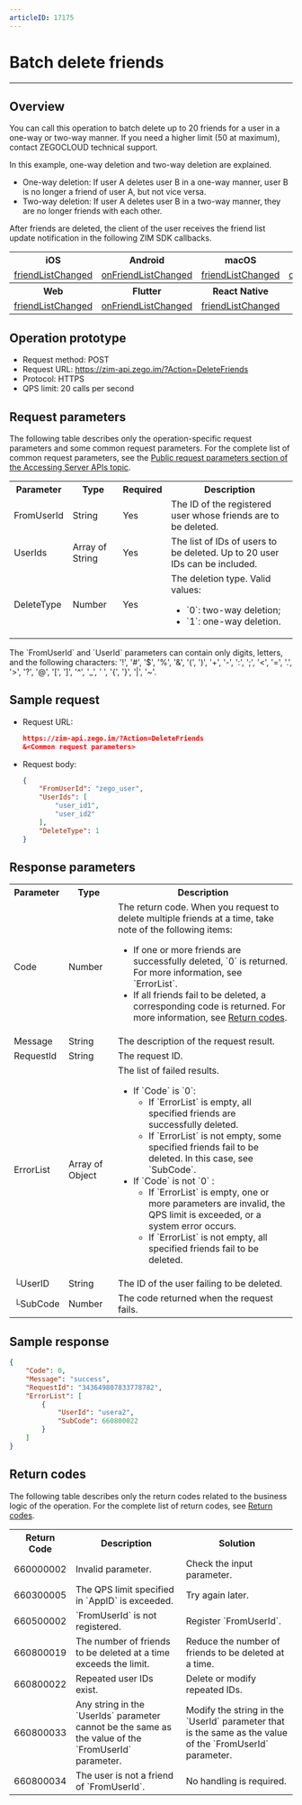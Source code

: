 ```yaml
---
articleID: 17175
---
```


# Batch delete friends

- - -


## Overview

You can call this operation to batch delete up to 20 friends for a user in a one-way or two-way manner. If you need a higher limit (50 at maximum), contact ZEGOCLOUD technical support.

In this example, one-way deletion and two-way deletion are explained.
- One-way deletion: If user A deletes user B in a one-way manner, user B is no longer a friend of user A, but not vice versa.
- Two-way deletion: If user A deletes user B in a two-way manner, they are no longer friends with each other.


After friends are deleted, the client of the user receives the friend list update notification in the following ZIM SDK callbacks.

<table>

<tbody>
<tr>
<th>iOS</th>
<th>Android</th>
<th>macOS</th>
<th>Windows</th>
</tr>
<tr>
<td><a href="/article/api?doc=zim_API~objective-c_ios~protocol~ZIMEventHandler#zim-friend-list-changed-friend-info-list" target="_blank" rel="noreferrer noopenner">friendListChanged</a></td>
<td><a href="/article/api?doc=zim_API~java_android~class~ZIMEventHandler#on-friend-list-changed" target="_blank" rel="noreferrer noopenner">onFriendListChanged</a></td>
<td><a href="/article/api?doc=zim_API~objective-c_macos~protocol~ZIMEventHandler#zim-friend-list-changed-friend-info-list" target="_blank" rel="noreferrer noopenner">friendListChanged</a></td>
<td><a href="/article/api?doc=zim_API~cpp_windows~class~ZIMEventHandler#on-friend-list-changed" target="_blank" rel="noreferrer noopenner">onFriendListChanged</a></td>
</tr>
<tr>
<th>Web</th>
<th>Flutter</th>
<th>React Native</th> 
<th></th>
<th></th>
<th></th>
</tr>
<tr>
<td><a href="/article/api?doc=zim_API~javascript_web~interface~ZIMEventHandler#friend-list-changed" target="_blank" rel="noreferrer noopenner">friendListChanged</a></td>
<td><a href="https://pub.dev/documentation/zego_zim/latest/zego_zim/ZIMEventHandler/onFriendListChanged.html" target="_blank" rel="noreferrer noopenner">onFriendListChanged</a></td>
<td><a href="/article/api?doc=zim_API~javascript_react-native~interface~ZIMEventHandler#friend-list-changed" target="_blank" rel="noreferrer noopenner">friendListChanged</a></td>
<td></td>
<td></td>
<td></td>
</tr>
</tbody></table>


## Operation prototype

- Request method: POST
- Request URL: https://zim-api.zego.im/?Action=DeleteFriends
- Protocol: HTTPS
- QPS limit: 20 calls per second

## Request parameters

The following table describes only the operation-specific request parameters and some common request parameters. For the complete list of common request parameters, see the [Public request parameters section of the Accessing Server APIs topic](../Accessing%20Server%20APIs.mdx#public-parameters).

<table>

<tbody><tr data-row-level="1">
<th>Parameter</th>
<th>Type</th>
<th>Required</th>
<th>Description</th>
</tr>
<tr data-row-level="3">
<td>FromUserId</td>
<td>String</td>
<td>Yes</td>
<td>The ID of the registered user whose friends are to be deleted.</td>
</tr>
<tr data-row-level="4">
<td>UserIds</td>
<td>Array of String</td>
<td>Yes</td>
<td>The list of IDs of users to be deleted. Up to 20 user IDs can be included.</td>
</tr>
<tr data-row-level="5">
<td>DeleteType</td>
<td>Number</td>
<td>Yes</td>
<td>The deletion type. Valid values:<ul><li>`0`: two-way deletion;</li><li>`1`: one-way deletion.</li></ul></td>
</tr>
</tbody></table>
<Note title="Note">

The \`FromUserId\` and \`UserId\` parameters can contain only digits, letters, and the following characters: '!', '#', '$', '%', '\&', '(', ')', '+', '-', ':', ';', '\<', '=', '.', '>', '?', '@', '[', ']', '\^', '_', ' ', '{', '}', '|', '~'.
</Note>


## Sample request

- Request URL:
  
  ```json
  https://zim-api.zego.im/?Action=DeleteFriends
  &<Common request parameters>
  ```

- Request body:
  
  ```json
  {
      "FromUserId": "zego_user",
      "UserIds": [
          "user_id1",
          "user_id2"
      ],
      "DeleteType": 1
  }
  ```

## Response parameters

<table class="collapsible-table" >
<tbody><tr data-row-level="1">
<th>Parameter</th>
<th>Type</th>
<th>Description</th>
</tr>
<tr data-row-level="2">
<td>Code</td>
<td>Number</td>
<td>
The return code.
<Note title="Note">When you request to delete multiple friends at a time, take note of the following items:<ul><li>If one or more friends are successfully deleted, `0` is returned. For more information, see `ErrorList`.</li><li>If all friends fail to be deleted, a corresponding code is returned. For more information, see <a href="!Server_APIs/Return_Codes" target="_blank">Return codes</a>.</li></ul></Note>
</td>
</tr>
<tr data-row-level="3">
<td>Message</td>
<td>String</td>
<td>The description of the request result.</td>
</tr>
<tr data-row-level="4">
<td>RequestId</td>
<td>String</td>
<td>The request ID.</td>
</tr>
<tr data-row-level="5" data-row-child="true">
<td>ErrorList</td>
<td>Array of Object</td>
<td>
The list of failed results.
<ul>
<li>
If `Code` is `0`:
<ul>
<li>If `ErrorList` is empty, all specified friends are successfully deleted.</li>
<li>If `ErrorList` is not empty, some specified friends fail to be deleted. In this case, see `SubCode`.</li>
</ul>

</li>
<li>
If `Code` is not `0` :
<ul>
<li>If `ErrorList` is empty, one or more parameters are invalid, the QPS limit is exceeded, or a system error occurs.</li>
<li>If `ErrorList` is not empty, all specified friends fail to be deleted.</li>
</ul>
</li>
</ul>
</td>
</tr>
<tr data-row-level="5-3">
<td>└UserID</td>
<td>String</td>
<td>The ID of the user failing to be deleted.</td>
</tr>
<tr data-row-level="5-5">
<td>└SubCode</td>
<td>Number</td>
<td>The code returned when the request fails.</td>
</tr>
</tbody>
</table>

## Sample response

```json
{
    "Code": 0,
    "Message": "success",
    "RequestId": "343649807833778782",
    "ErrorList": [
        {
            "UserId": "usera2",
            "SubCode": 660800022
        }
    ]
}
```

## Return codes

The following table describes only the return codes related to the business logic of the operation. For the complete list of return codes, see [Return codes](../Return%20codes.mdx).

<table>
<tbody><tr>
<th>Return Code</th>
<th>Description</th>
<th>Solution</th>
</tr>
<tr>
<td>660000002</td>
<td>Invalid parameter.</td>
<td>Check the input parameter.</td>
</tr>
<tr>
<td>660300005</td>
<td>The QPS limit specified in `AppID` is exceeded.</td>
<td>Try again later.</td>
</tr>
<tr>
<td>660500002</td>
<td>`FromUserId` is not registered.</td>
<td>Register `FromUserId`.</td>
</tr>
<tr>
<td>660800019</td>
<td>The number of friends to be deleted at a time exceeds the limit.</td>
<td>Reduce the number of friends to be deleted at a time.</td>
</tr>
<tr>
<td>660800022</td>
<td>Repeated user IDs exist.</td>
<td>Delete or modify repeated IDs.</td>
</tr>
<tr>
<td>660800033</td>
<td>Any string in the `UserIds` parameter cannot be the same as the value of the `FromUserId` parameter.</td>
<td>Modify the string in the `UserId` parameter that is the same as the value of the `FromUserId` parameter.</td>
</tr>
<tr>
<td>660800034</td>
<td>The user is not a friend of `FromUserId`.</td>
<td>No handling is required.</td>
</tr>
</tbody></table>

